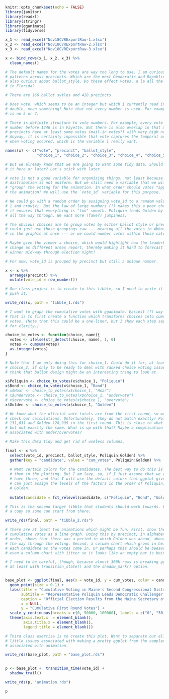 ```r
knitr::opts_chunk$set(echo = FALSE)
library(janitor)
library(readxl)
library(stringr)
library(gganimate)
library(tidyverse)
```


```r

x_1 <- read_excel("Nov18CVRExportRaw-1.xlsx") 
x_2 <- read_excel("Nov18CVRExportRaw-2.xlsx")
x_3 <- read_excel("Nov18CVRExportRaw-3.xlsx") 

x <- bind_rows(x_1, x_2, x_3) %>% 
  clean_names()

# The default names for the votes are way too long to use. I am curious about
# patterns across precincts. Which are the most Democratic and Republican? I am
# also curious about ballot_style. Do these effect votes, a la all the crazyness
# in Florida?

# There are 166 ballot sytles and 428 precincts. 

# Does vote, which seems to be an integer but which I currently read in as a
# double, mean something? Note that not every number is used. For example, there
# is no 5 or 7. 

# There is definite structure to vote numbers. For example, every vote wth a
# number before 1346 is in Fayette. But there is also overlap in that many
# precincts have at least some votes (mail-in votes?) with very high numbers.
# Anyway, it is certainly impossible that vote captures the temporal ordering of
# when voting occured, which is the variable I really want.

names(x) <- c("vote", "precinct", "ballot_style", 
              "choice_1", "choice_2", "choice_3", "choice_4", "choice_5")

# But we already know that we are going to want some tidy data. Should we tidy
# it here or later? Let's stick with later.

# vote is not a good variable for organizing things, not least because the
# distribution is not uniform. But we still need a variable that we will use to
# "group" the voting for the animation. In what order should votes "appear" in
# the animation? We will use the `vote_id` variable for this purpose.

# We could go with a random order by assigning vote_id to a random value between
# 1 and nrow(x). But the law of large numbers (?) makes this a poor choice since
# it ensures that everything is "too" smooth. Poliquin leads Golden by about 1%
# all the way through. We want more (fake?) jumpiness.

# The obvious choices are to group votes by either ballot style or precinct. We
# could just use those groupings raw --- meaning all the votes in Abbot appear
# in the graphic at once --- or we could number votes within those categories.

# Maybe give the viewer a choice, which would highlight how the leaderboard can
# change as different areas report, thereby making it hard to forecast the
# winner mid-way through election night?

# For now, vote_id is grouped by precinct but still a unique number.

x <- x %>% 
  arrange(precinct) %>% 
  mutate(vote_id = row_number())

# One class project is to create to this tibble, so I need to write it out and
# push it.

write_rds(x, path = "tibble_1.rds")

```




```r
# I want to graph the cumulative votes with gganimate. Easiest (?) way to do
# that is to first create a function which transforms choices into cumulative
# votes. (Note that this could be a one-liner, but I show each step separately
# for clarity.)

choice_to_votes <- function(choice, name){
  votes <- ifelse(str_detect(choice, name), 1, 0)
  votes <- cumsum(votes)
  as.integer(votes)
}

# Note that I am only doing this for choice_1. Could do it for, at least,
# choice_2, if only to be ready to deal with ranked choice voting issues. I also
# think that ballot design might be an interesting thing to look at.

x$Poliquin <- choice_to_votes(x$choice_1, "Poliquin")
x$Bond <- choice_to_votes(x$choice_1, "Bond")
# x$Hoar <- choice_to_votes(x$choice_1, "Hoar")
# x$undervote <- choice_to_votes(x$choice_1, "undervote")
# x$overvote <- choice_to_votes(x$choice_1, "overvote")
x$Golden <- choice_to_votes(x$choice_1, "Golden")

# We know what the official vote totals are from the first round, so we can
# check our calculations. Unfortunately, they do not match exactly! Poliquin got
# 131,631 and Golden 128,999 in the first round. This is close to what I see,
# but not exactly the same. What is up with that? Maybe a complication
# associated with under/overvotes?

# Make this data tidy and get rid of useless columns.

final <- x %>%
  select(vote_id, precinct, ballot_style, Poliquin:Golden) %>% 
  gather(key = "candidate", value = "cum_votes", Poliquin:Golden) %>% 
  
  # Want certain colors for the candidates. The best way to do this is to assign
  # them in the plotting. But I am lazy, so, if I just assume that we will only
  # have three, and that I will use the default colors that ggplot gives me, I
  # can just assign the levels of the factors in the order of Poliquin, Bond,
  # Golden.
  
  mutate(candidate = fct_relevel(candidate, c("Poliquin", "Bond", "Golden")))

# This is the second target tibble that students should work towards. Let's save
# a copy so some can start from there.

write_rds(final, path = "tibble_2.rds")

```





```r
# There are at least two animations which might be fun. First, show the
# cumulative votes as a line graph. Doing this by precinct, in alphabetical
# order, shows that there was a period in which Golden was ahead, about 1/3 of
# the way through the voting. Second, a column chart which grows in height for
# each candidate as the votes come in. Or perhaps this should be beeswarm or
# even a column chart with jitter so it looks like an empty bar is being filled.

# I need to be careful, though, because almost 300k rows is breaking gganimate,
# at least with transition_state() and the shadow_mark() option.


base_plot <- ggplot(final, aes(x = vote_id, y = cum_votes, color = candidate)) + 
  geom_point(size = 0.1) + 
  labs(title = "Cumulative Voting in Maine's Second Congressional District",
       subtitle = "Representative Poliquin Leads Democratic Challenger Golden in First Round",
       caption = "Official Election Results from the Maine Secretary of State",
       x = NULL,
       y = "Cumulative First Round Votes") +
  scale_y_continuous(breaks = c(0, 50000, 100000), labels = c("0", "50,000", "100,000")) + 
  theme(axis.text.x  = element_blank(),
        axis.title.x = element_blank(),
        legend.title = element_blank())

# Third class exercise is to create this plot. Want to separate out all the
# little issues associated with making a pretty ggplot from the complexities
# associated with animation.

write_rds(base_plot, path = "base_plot.rds")
  
```

```r
  
p <- base_plot +  transition_time(vote_id) +
  shadow_trail()

write_rds(p, "animation.rds")

p
```

